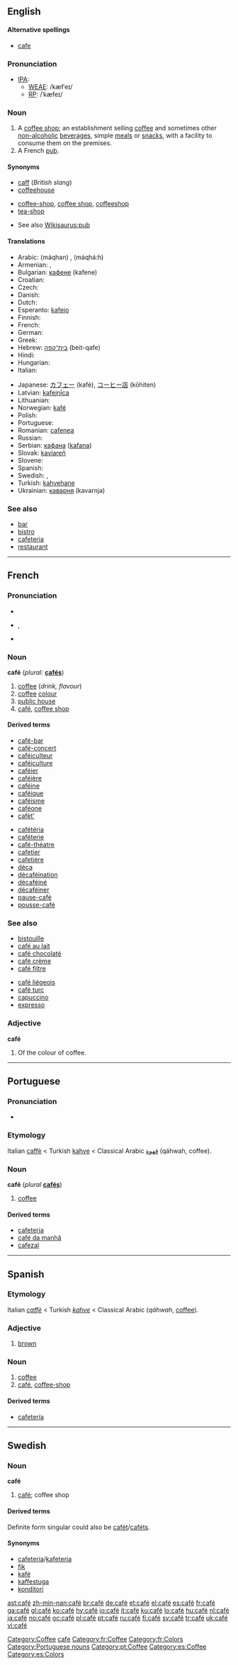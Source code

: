 {{also|cafe|Café}}
==English==

====Alternative spellings====
* [[cafe]]

===Pronunciation===
* [[IPA]]:
** [[WEAE]]: /kæfˈeɪ/
** [[RP]]: /ˈkæfeɪ/
*: {{rhymes|æfeɪ|eɪ}}

===Noun===
{{en-noun}}

# A [[coffee shop]]; an establishment selling [[coffee]] and sometimes other [[non-alcoholic]] [[beverage]]s, simple [[meal]]s or [[snack]]s, with a facility to consume them on the premises.
# A French [[pub]].

====Synonyms====
{{top2}}
* [[caff]] (''British slang'')
* [[coffeehouse]]
{{mid2}}
* [[coffee-shop]], [[coffee shop]], [[coffeeshop]]
* [[tea-shop]]
{{bottom2}}
* See also [[Wikisaurus:pub]]

====Translations====
{{trans-top|coffee shop}}
* Arabic: {{Arab|[[مقهى|مَقْهًى]]}} (máqhan) {{m}}, {{Arab|[[مقهاة]]}} (máqhá:h) {{f}}
* Armenian: {{t-|hy|սրճարան|tr=srč̣aran|sc=Armn|xs=Armenian}}, {{t-|hy|կաֆե|tr=kafe|sc=Armn|xs=Armenian}}
* Bulgarian: [[кафене]] (kafene) {{n}}
* Croatian: {{t-|hr|kavana|f}}
* Czech: {{t-|cs|kavárna|f}}
* Danish: {{t-|da|café|n}}
* Dutch: {{t+|nl|café|n}}
* Esperanto: [[kafejo]]
* Finnish: {{t+|fi|kahvila}}
* French: {{t+|fr|café|m}}
* German: {{t+|de|Café|n}}
* Greek: {{t+|el|καφενείο|n|tr=kafenío|sc=Grek}}
* Hebrew: [[בית־קפה]] (beit-qafe) {{m}}
* Hindi: {{t-|hi|होटल|m|tr=hotal|sc=Deva|xs=Hindi}}
* Hungarian: {{t+|hu|kávéház}}
* Italian: {{t+|it|caffè|m}}
{{trans-mid}}
* Japanese: [[カフェー]] (kafé), [[コーヒー店]] (kōhiten)
* Latvian: [[kafejnīca]] {{f}}
* Lithuanian: {{t|lt|kavinė|f|alt=kavìnė|xs=Lithuanian}}
* Norwegian: [[kafé]] {{g|Norwegian}}
* Polish: {{t+|pl|kawiarnia|f}}
* Portuguese: {{t+|pt|café|m}}
* Romanian: [[cafenea]] {{f}}
* Russian: {{t+|ru|кафе|n|tr=kafé|sc=Cyrl}}
* Serbian: [[кафана]] ([[kafana]]) {{f}}
* Slovak: [[kaviareň]] {{f}}
* Slovene: {{t+|sl|kavarna|f}}
* Spanish: {{t+|es|café|m}}
* Swedish: {{t+|sv|café|n}}, {{t+|sv|kafé}}
* Turkish: [[kahvehane]]
* Ukrainian: [[каварня]] (kavarnja) {{f}}
{{trans-bottom}}

{{trans-top|French pub}}
{{trans-mid}}
{{trans-bottom}}

===See also===
* [[bar]]<!--serves alcoholic-->
* [[bistro]]<!--serves more substantial food than a café-->
* [[cafeteria]]<!--serves more substantial food than a café-->
* [[restaurant]]<!--serves more substantial food than a café-->

[[Category:Coffee]]
[[Category:English words spelled with diacritics|cafe]]

----

==French==

===Pronunciation===
* {{audio|Fr-café.ogg|audio}}
* {{IPA|/ka.fe/|lang=fr}}, {{SAMPA|/ka.fe/}}

* {{audio|Fr-du café-fr.ogg|Standard French (West France)}}

===Noun===
'''café''' {{m}} (''plural:'' '''[[cafés]]''')

# [[coffee]] (''drink, flavour'')
# [[coffee]] [[colour]]
# [[public house]]<!--really? I thought that was a "bar"-->
# [[#English|café]], [[coffee shop]]

====Derived terms====
{{top2}}
* [[café-bar]]
* [[café-concert]]
* [[caféiculteur]]
* [[caféiculture]]
* [[caféier]]
* [[caféière]]
* [[caféine]]
* [[caféique]]
* [[caféisme]]
* [[caféone]]
* [[cafèt’]]
{{mid2}}
* [[cafétéria]]
* [[caféterie]]
* [[café-théatre]]
* [[cafetier]]
* [[cafetière]]
* [[déca]]
* [[décaféination]]
* [[décaféiné]]
* [[décaféiner]]
* [[pause-café]]
* [[pousse-café]]
{{bottom2}}

===See also===
{{top2}}
* [[bistouille]]
* [[café au lait]]
* [[café chocolaté]]
* [[café crème]]
* [[café filtre]]
{{mid2}}
* [[café liégeois]]
* [[café turc]]
* [[capuccino]]
* [[expresso]]
{{bottom2}}

===Adjective===
'''café'''

# Of the colour of coffee.

[[Category:fr:Coffee]]
[[Category:fr:Colors]]

----

==Portuguese==

===Pronunciation===
* {{IPA|/kɐˈfɛ/|lang=pt}}

===Etymology===

Italian [[caffè]] < Turkish [[kahve]] < Classical Arabic [[قهوة]] (qáhwah, coffee).

===Noun===
'''café''' {{m}} (''plural'' '''[[cafés#Portuguese|cafés]]''')

# [[coffee]]

====Derived terms====

* [[cafeteria#Portuguese|cafeteria]]
* [[café da manhã]]
* [[cafezal]]

[[Category:Portuguese nouns]]
[[Category:pt:Coffee]]

----

==Spanish==

===Etymology===
Italian ''[[caffè]]'' < Turkish ''[[kahve]]'' < Classical Arabic {{Arab|[[قهوة]]}} (''qáhwah'', [[coffee]]).

===Adjective===
{{es-adj}}

# [[brown]]

===Noun===
{{es-noun-m}}

# [[coffee]]
# [[#English|café]], [[coffee-shop]]

====Derived terms====
* [[cafetería]]

[[Category:es:Coffee]]
[[Category:es:Colors]]

----

==Swedish==

===Noun===
{{sv-noun-irreg-n|2=caféet|3=caféer|4=caféerna}}
'''café''' {{n}}

# [[#English|café]]; coffee shop

====Derived terms====
Definite form singular could also be [[cafét]]/[[caféts]].

====Synonyms====
* [[cafeteria]]/[[kafeteria]]
* [[fik]]
* [[kafé]]
* [[kaffestuga]]
* [[konditori]]

[[ast:café]]
[[zh-min-nan:café]]
[[br:café]]
[[de:café]]
[[et:café]]
[[el:café]]
[[es:café]]
[[fr:café]]
[[ga:café]]
[[gl:café]]
[[ko:café]]
[[hy:café]]
[[io:café]]
[[it:café]]
[[ku:café]]
[[lo:café]]
[[hu:café]]
[[nl:café]]
[[ja:café]]
[[no:café]]
[[oc:café]]
[[pl:café]]
[[pt:café]]
[[ru:café]]
[[fi:café]]
[[sv:café]]
[[tr:café]]
[[uk:café]]
[[vi:café]]